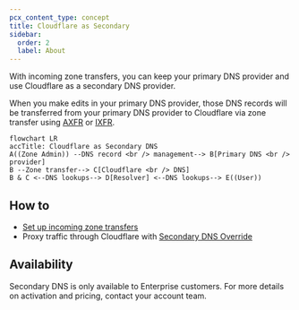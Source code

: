 ```yaml
---
pcx_content_type: concept
title: Cloudflare as Secondary
sidebar:
  order: 2
  label: About
---
```


With incoming zone transfers, you can keep your primary DNS provider and use Cloudflare as a secondary DNS provider.

When you make edits in your primary DNS provider, those DNS records will be transferred from your primary DNS provider to Cloudflare via zone transfer using [AXFR](https://datatracker.ietf.org/doc/html/rfc5936) or [IXFR](https://datatracker.ietf.org/doc/html/rfc1995).

```mermaid
flowchart LR
accTitle: Cloudflare as Secondary DNS
A((Zone Admin)) --DNS record <br /> management--> B[Primary DNS <br /> provider]
B --Zone transfer--> C[Cloudflare <br /> DNS]
B & C <--DNS lookups--> D[Resolver] <--DNS lookups--> E((User))
```

## How to

* [Set up incoming zone transfers](/dns/zone-setups/zone-transfers/cloudflare-as-secondary/setup/)
* Proxy traffic through Cloudflare with [Secondary DNS Override](/dns/zone-setups/zone-transfers/cloudflare-as-secondary/proxy-traffic/)

## Availability

Secondary DNS is only available to Enterprise customers. For more details on activation and pricing, contact your account team.
